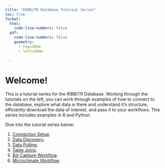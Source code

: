 ```yaml
---
title: "RIBBiTR Database Tutorial Series"
toc: true
format:
  html: 
    code-line-numbers: false
  pdf:
    code-line-numbers: false
    geometry: 
      - top=30mm
      - left=30mm
      
---
```


# Welcome!
This is a tutorial series for the RIBBiTR Database. Working through the tutorials on the left, you can work through examples of how to connect to the database, explore what data is there and understand it's structure, efficiently download the data of interest, and pass it to your workflows. This series includes examples in R and Python.

Dive into the tutorial series below:

1. [Connection Setup](01_connection_setup.html).
2. [Data Discovery](02_data_discovery.html).
3. [Data Pulling](03_data_pulling.html).
4. [Table Joins](04_table_joins.html).
5. [Bd-Capture Workflow](05_bd_capture_workflow.html).
6. [Microclimate Workflow](06_microclimate_workflow.html).
